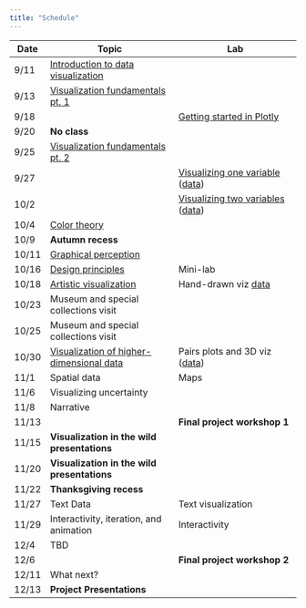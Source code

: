 ```yaml
---
title: "Schedule"
---
```


Date | Topic | Lab | 
-----|----------------------|---------------------|
9/11 | [Introduction to data visualization](01_CommunicatingWithData.pdf) | |
9/13 | [Visualization fundamentals pt. 1](02_VisualizationFundamentals.pdf) | |
9/18 |  | [Getting started in Plotly](03_IntroductionToPlotly.pdf) | 
9/20 | **No class** | |
9/25 | [Visualization fundamentals pt. 2](04_GestaltAndBarcharts.pdf) | | 
9/27 | | [Visualizing one variable](05_Aggregation.pdf) ([data](https://docs.google.com/a/smith.edu/spreadsheets/d/1fhMYD__IiBd6uxdF-s0NZUsb61ilLX0Tm_CqMX4eg2A/edit?usp=sharing)) | 
10/2 | |  [Visualizing two variables](06_filtering.pdf) ([data](https://docs.google.com/a/smith.edu/spreadsheets/d/1blEcuuc_L_g_q7fYZ3w7dScxFy_4f58rreQ4NsSHJuE/edit?usp=sharing)) |
10/4 | [Color theory](07_color.pdf) |  | 
10/9  |  **Autumn recess**      |  |
10/11 | [Graphical perception](08_perception.pdf) | | 
10/16 |  [Design principles](09_principles.pdf) | Mini-lab |  
10/18 | [Artistic visualization](10_art.pdf) | Hand-drawn viz [data](https://docs.google.com/a/smith.edu/spreadsheets/d/1PnJ8_nmE827Vf-QtDaMC7r91oIYjC1C3ETDyJ1S0Dd8/edit?usp=sharing) |
10/23 | Museum and special collections visit | |
10/25 |  Museum and special collections visit | | 
10/30 |  [Visualization of higher-dimensional data](11_multidimensional.pdf) | Pairs plots and 3D viz ([data](college.csv)) |
11/1  | Spatial data | Maps |
11/6  | Visualizing uncertainty  | |
11/8  |  Narrative  | |
11/13 | | **Final project workshop 1**  |
11/15 | **Visualization in the wild presentations** | |
11/20 | **Visualization in the wild presentations** | |
11/22 | **Thanksgiving recess** | |
11/27 | Text Data  | Text visualization |
11/29 |Interactivity, iteration, and animation | Interactivity |
12/4  | TBD | |
12/6  | | **Final project workshop 2**  |
12/11 | What next? ||
12/13 | **Project Presentations** ||

